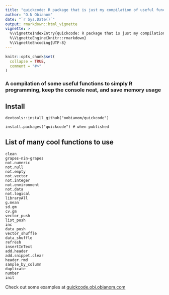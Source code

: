 ```yaml
---
title: "quickcode: R package that is just my compilation of useful functions across various processes"
author: "O.N Obianom"
date: "`r Sys.Date()`"
output: rmarkdown::html_vignette
vignette: >
  %\VignetteIndexEntry{quickcode: R package that is just my compilation of useful functions across various processes}
  %\VignetteEngine{knitr::rmarkdown}
  %\VignetteEncoding{UTF-8}
---
```


```r
knitr::opts_chunk$set(
  collapse = TRUE,
  comment = "#>"
)
```


### A compilation of some useful functions to simply R programming, keep the console neat, and save memory usage 

## Install

```
devtools::install_github("oobianom/quickcode")

install.packages("quickcode") # when published

```

## List of many cool functions to use

```
clean
grapes-nin-grapes
not.numeric
not.null
not.empty
not.vector
not.integer
not.environment
not.data
not.logical
libraryAll
g.mean
sd.gm
cv.gm
vector_push
list_push
inc
data_push
vector_shuffle
data_shuffle
refresh
insertInText
add.header
add.snippet.clear
header.rmd
sample_by_column
duplicate
number
init

```

Check out some examples at <u>quickcode.obi.obianom.com</u>

